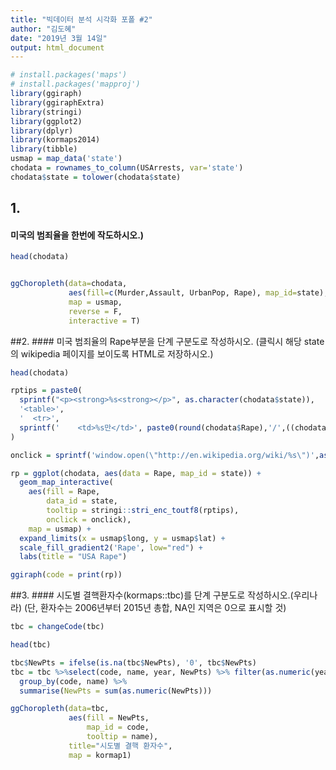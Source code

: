```yaml
---
title: "빅데이터 분석 시각화 포폴 #2"
author: "김도혜"
date: "2019년 3월 14일"
output: html_document
---
```

```r
# install.packages('maps')
# install.packages('mapproj')
library(ggiraph)
library(ggiraphExtra)
library(stringi)
library(ggplot2)
library(dplyr)
library(kormaps2014)
library(tibble)
usmap = map_data('state')
chodata = rownames_to_column(USArrests, var='state')
chodata$state = tolower(chodata$state)
```
## 1.
#### 미국의 범죄율을 한번에 작도하시오.)
```r
head(chodata)


ggChoropleth(data=chodata,
             aes(fill=c(Murder,Assault, UrbanPop, Rape), map_id=state),
             map = usmap,
             reverse = F,
             interactive = T)
```

##2.
#### 미국 범죄율의 Rape부분을 단계 구분도로 작성하시오. (클릭시 해당 state의 wikipedia 페이지를 보이도록 HTML로 저장하시오.)

```r
head(chodata)

rptips = paste0(
  sprintf("<p><strong>%s<strong></p>", as.character(chodata$state)),
  '<table>',
  '  <tr>',
  sprintf('    <td>%s만</td>', paste0(round(chodata$Rape),'/',((chodata$UrbanPop)*10)))
)

onclick = sprintf('window.open(\"http://en.wikipedia.org/wiki/%s\")',as.character(chodata$state))

rp = ggplot(chodata, aes(data = Rape, map_id = state)) +
  geom_map_interactive(
    aes(fill = Rape,
        data_id = state,
        tooltip = stringi::stri_enc_toutf8(rptips),
        onclick = onclick),
    map = usmap) +
  expand_limits(x = usmap$long, y = usmap$lat) +
  scale_fill_gradient2('Rape', low="red") +
  labs(title = "USA Rape")

ggiraph(code = print(rp))
```

##3.
#### 시도별 결핵환자수(kormaps::tbc)를 단계 구분도로 작성하시오.(우리나라) (단, 환자수는 2006년부터 2015년 총합, NA인 지역은 0으로 표시할 것)

```r
tbc = changeCode(tbc)

head(tbc)

tbc$NewPts = ifelse(is.na(tbc$NewPts), '0', tbc$NewPts)
tbc = tbc %>%select(code, name, year, NewPts) %>% filter(as.numeric(year) >=2006) %>%
  group_by(code, name) %>%
  summarise(NewPts = sum(as.numeric(NewPts)))

ggChoropleth(data=tbc, 
             aes(fill = NewPts, 
                 map_id = code, 
                 tooltip = name),
             title="시도별 결핵 환자수",
             map = kormap1)
```

